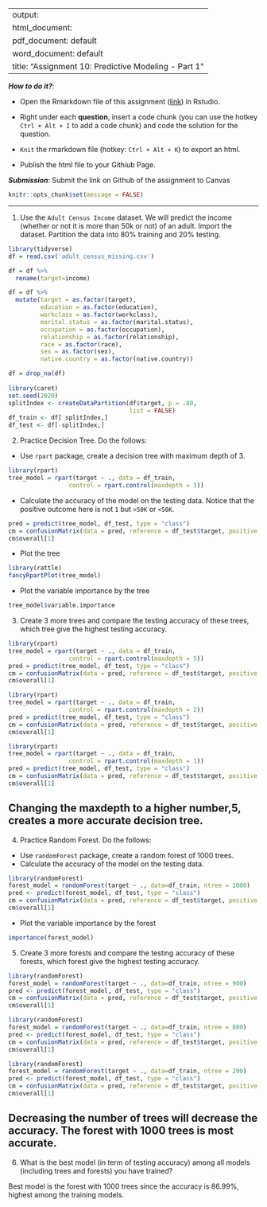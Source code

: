 
---
output: 
  html_document:
  pdf_document: default
  word_document: default
title: "Assignment 10: Predictive Modeling - Part 1"
---

***How to do it?***: 

- Open the Rmarkdown file of this assignment ([link](assignment10.Rmd)) in Rstudio. 

- Right under each **question**, insert  a code chunk (you can use the hotkey `Ctrl + Alt + I` to add a code chunk) and code the solution for the question. 

- `Knit` the rmarkdown file (hotkey: `Ctrl + Alt + K`) to export an html.  

-  Publish the html file to your Githiub Page. 

***Submission***: Submit the link on Github of the assignment to Canvas

```r
knitr::opts_chunk$set(message = FALSE)
```


-------

1. Use the `Adult Census Income` dataset.  We will predict the income (whether or not it is more than 50k or not) of an adult. Import the dataset.  Partition the data into 80% training and 20% testing.  
```r
library(tidyverse)
df = read.csv('adult_census_missing.csv')

df = df %>% 
  rename(target=income) 

df = df %>%
  mutate(target = as.factor(target),
         education = as.factor(education),
         workclass = as.factor(workclass),
         marital.status = as.factor(marital.status),
         occupation = as.factor(occupation),
         relationship = as.factor(relationship),
         race = as.factor(race),
         sex = as.factor(sex),
         native.country = as.factor(native.country))

df = drop_na(df)
  
library(caret)
set.seed(2020)
splitIndex <- createDataPartition(df$target, p = .80, 
                                  list = FALSE)
df_train <- df[ splitIndex,]
df_test <- df[-splitIndex,]
```


2. Practice Decision Tree.  Do the follows:

  - Use `rpart` package, create a decision tree with maximum depth of 3. 
```r
library(rpart) 
tree_model = rpart(target ~ ., data = df_train,
                 control = rpart.control(maxdepth = 3))
```

  - Calculate the accuracy of the model on the testing data. Notice that the positive outcome here is not `1` but `>50K` or `<50K`. 
```r
pred = predict(tree_model, df_test, type = "class")
cm = confusionMatrix(data = pred, reference = df_test$target, positive = "<=50K")
cm$overall[1]
```

  
  - Plot the tree
```r
library(rattle)
fancyRpartPlot(tree_model)
```
  
  
  - Plot the variable importance by the tree
```r
tree_model$variable.importance
```

  
3. Create 3 more trees and compare the testing accuracy of these trees, which tree give the highest testing accuracy.
```r
library(rpart) 
tree_model = rpart(target ~ ., data = df_train,
                 control = rpart.control(maxdepth = 5))
pred = predict(tree_model, df_test, type = "class")
cm = confusionMatrix(data = pred, reference = df_test$target, positive = "<=50K")
cm$overall[1]

library(rpart) 
tree_model = rpart(target ~ ., data = df_train,
                 control = rpart.control(maxdepth = 2))
pred = predict(tree_model, df_test, type = "class")
cm = confusionMatrix(data = pred, reference = df_test$target, positive = "<=50K")
cm$overall[1]

library(rpart) 
tree_model = rpart(target ~ ., data = df_train,
                 control = rpart.control(maxdepth = 1))
pred = predict(tree_model, df_test, type = "class")
cm = confusionMatrix(data = pred, reference = df_test$target, positive = "<=50K")
cm$overall[1]
```
## Changing the maxdepth to a higher number,5, creates a more accurate decision tree. 

4. Practice Random Forest.  Do the follows: 

  - Use `randomForest` package, create a random forest of 1000 trees.   
  - Calculate the accuracy of the model on the testing data. 
```r
library(randomForest)
forest_model = randomForest(target ~ ., data=df_train, ntree = 1000)
pred <- predict(forest_model, df_test, type = "class")
cm = confusionMatrix(data = pred, reference = df_test$target, positive = "<=50K")
cm$overall[1]
```

  
  - Plot the variable importance by the forest
```r
importance(forest_model)
```
  

5. Create 3 more forests and compare the testing accuracy of these forests, which forest give the highest testing accuracy.
```r
library(randomForest)
forest_model = randomForest(target ~ ., data=df_train, ntree = 900)
pred <- predict(forest_model, df_test, type = "class")
cm = confusionMatrix(data = pred, reference = df_test$target, positive = "<=50K")
cm$overall[1]

library(randomForest)
forest_model = randomForest(target ~ ., data=df_train, ntree = 800)
pred <- predict(forest_model, df_test, type = "class")
cm = confusionMatrix(data = pred, reference = df_test$target, positive = "<=50K")
cm$overall[1]

library(randomForest)
forest_model = randomForest(target ~ ., data=df_train, ntree = 200)
pred <- predict(forest_model, df_test, type = "class")
cm = confusionMatrix(data = pred, reference = df_test$target, positive = "<=50K")
cm$overall[1]
```
## Decreasing the number of trees will decrease the accuracy. The forest with 1000 trees is most accurate. 

6. What is the best model (in term of testing accuracy) among all models (including trees and forests) you have trained?

Best model is the forest with 1000 trees since the accuracy is 86.99%, highest among the training models. 


